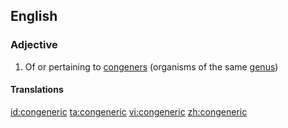 ==English==

===Adjective===
{{en-adj|-}}

# Of or pertaining to [[congener]]s (organisms of the same [[genus]])

====Translations====
{{trans-top}}
{{trans-mid}}
{{trans-bottom}}

[[id:congeneric]]
[[ta:congeneric]]
[[vi:congeneric]]
[[zh:congeneric]]
